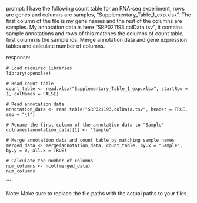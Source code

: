 prompt:
I have the following count table for an RNA-seq experiment, rows are genes and columns are samples, "Supplementary_Table_1_exp.xlsx". The first column of the file is my gene names and the rest of the columns are samples. My annotation data is here  "SRP021193.colData.tsv", it contains sample annotations and rows of this matches the columns of count table, first column is the sample ids. Merge annotation data and gene expression tables and calculate number of columns.

response:
```
# Load required libraries
library(openxlsx)

# Read count table
count_table <- read.xlsx("Supplementary_Table_1_exp.xlsx", startRow = 1, colNames = FALSE)

# Read annotation data
annotation_data <- read.table("SRP021193.colData.tsv", header = TRUE, sep = "\t")

# Rename the first column of the annotation data to "Sample"
colnames(annotation_data)[1] <- "Sample"

# Merge annotation data and count table by matching sample names
merged_data <- merge(annotation_data, count_table, by.x = "Sample", by.y = 0, all.x = TRUE)

# Calculate the number of columns
num_columns <- ncol(merged_data)
num_columns
```
```

Note: Make sure to replace the file paths with the actual paths to your files.
